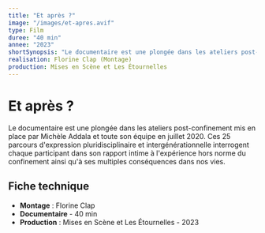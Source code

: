 ```yaml
---
title: "Et après ?"
image: "/images/et-apres.avif"
type: Film
duree: "40 min"
annee: "2023"
shortSynopsis: "Le documentaire est une plongée dans les ateliers post-confinement mis en place par Michèle Addala et toute son équipe en juillet 2020. Ces 25 parcours d'expression pluridisciplinaire et intergénérationnelle interrogent chaque participant dans son rapport intime à l'expérience hors norme du confinement ainsi qu'à ses multiples conséquences dans nos vies."
realisation: Florine Clap (Montage)
production: Mises en Scène et Les Étournelles
---
```


# Et après ?

Le documentaire est une plongée dans les ateliers post-confinement mis en place par Michèle Addala et toute son équipe en juillet 2020. Ces 25 parcours d'expression pluridisciplinaire et intergénérationnelle interrogent chaque participant dans son rapport intime à l'expérience hors norme du confinement ainsi qu'à ses multiples conséquences dans nos vies.

## Fiche technique

- **Montage** : Florine Clap
- **Documentaire** - 40 min
- **Production** : Mises en Scène et Les Étournelles - 2023
